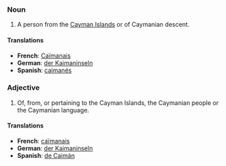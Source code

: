===Noun===
#A person from the [[Cayman Islands]] or of Caymanian descent.
====Translations====
*'''French''': [[Caïmanais]]
*'''German''': [[der Kaimaninseln]]
*'''Spanish''': [[caimanés]]

===Adjective===
#Of, from, or pertaining to the Cayman Islands, the Caymanian people or the Caymanian language.
====Translations====
*'''French''': [[caïmanais]]
*'''German''': [[der Kaimaninseln]]
*'''Spanish''': [[de Caimán]]